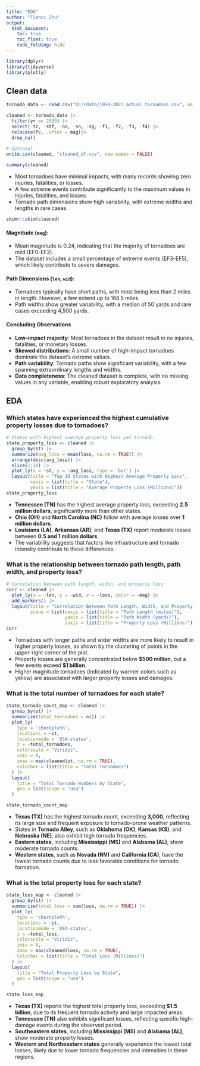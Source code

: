 ```yaml
---
title: "EDA"
author: "Tianci Zhu"
output:  
  html_document:
    toc: true
    toc_float: true
    code_folding: hide
---
```


```r
library(dplyr)
library(tidyverse)
library(plotly)
```

## Clean data
```r
tornado_data <- read.csv("D:/rdata/1950-2023_actual_tornadoes.csv", na.strings = c("NA", "N/A", " "))

cleaned <- tornado_data |>
  filter(yr >= 2000) |>
  select(-tz, -stf, -ns, -sn, -sg, -f1, -f2, -f3, -f4) |>
  relocate(fc, .after = mag)|>
  drop_na()
  
# Optional
write.csv(cleaned, "cleaned_df.csv", row.names = FALSE)
```

```r
summary(cleaned)
```

- Most tornadoes have minimal impacts, with many records showing zero injuries, fatalities, or losses.
- A few extreme events contribute significantly to the maximum values in injuries, fatalities, and losses.
- Tornado path dimensions show high variability, with extreme widths and lengths in rare cases.

```r
skimr::skim(cleaned)  
```

#### **Magnitude (`mag`)**:
- Mean magnitude is 0.24, indicating that the majority of tornadoes are mild (EF0-EF2).
- The dataset includes a small percentage of extreme events (EF3-EF5), which likely contribute to severe damages.

#### **Path Dimensions (`len`, `wid`)**:
- Tornadoes typically have short paths, with most being less than 2 miles in length. However, a few extend up to 168.5 miles.
- Path widths show greater variability, with a median of 50 yards and rare cases exceeding 4,500 yards.

#### Concluding Observations
- **Low-impact majority**: Most tornadoes in the dataset result in no injuries, fatalities, or monetary losses.
- **Skewed distributions**: A small number of high-impact tornadoes dominate the dataset's extreme values.
- **Path variability**: Tornado paths show significant variability, with a few spanning extraordinary lengths and widths.
- **Data completeness**: The cleaned dataset is complete, with no missing values in any variable, enabling robust exploratory analysis.


## EDA

### Which states have experienced the highest cumulative property losses due to tornadoes?
```r
# States with highest average property loss per tornado
state_property_loss <- cleaned |>
  group_by(st) |>
  summarize(avg_loss = mean(loss, na.rm = TRUE)) |>
  arrange(desc(avg_loss)) |>
  slice(1:10) |>
  plot_ly(x = ~st, y = ~avg_loss, type = 'bar') |>
  layout(title = "Top 10 States with Highest Average Property Loss",
         xaxis = list(title = "State"),
         yaxis = list(title = "Average Property Loss (Millions)"))
state_property_loss
```

- **Tennessee (TN)** has the highest average property loss, exceeding **2.5 million dollars**, significantly more than other states.
- **Ohio (OH)** and **North Carolina (NC)** follow with average losses over **1 million dollars**.
- **Louisiana (LA)**, **Arkansas (AR)**, and **Texas (TX)** report moderate losses between **0.5 and 1 million dollars**.
- The variability suggests that factors like infrastructure and tornado intensity contribute to these differences.

### What is the relationship between tornado path length, path width, and property loss?
```r
# Correlation between path length, width, and property loss
corr <- cleaned |>
  plot_ly(x = ~len, y = ~wid, z = ~loss, color = ~mag) |>
  add_markers() |>
  layout(title = "Correlation Between Path Length, Width, and Property Loss",
         scene = list(xaxis = list(title = "Path Length (miles)"),
                      yaxis = list(title = "Path Width (yards)"),
                      zaxis = list(title = "Property Loss (Millions)")))
corr
```

- Tornadoes with longer paths and wider widths are more likely to result in higher property losses, as shown by the clustering of points in the upper-right corner of the plot.
- Property losses are generally concentrated below **$500 million**, but a few events exceed **$1 billion**.
- Higher magnitude tornadoes (indicated by warmer colors such as yellow) are associated with larger property losses and damages.


### What is the total number of tornadoes for each state?
```r
state_tornado_count_map <- cleaned |>
  group_by(st) |>
  summarize(total_tornadoes = n()) |>
  plot_ly(
    type = 'choropleth',
    locations = ~st,
    locationmode = 'USA-states',
    z = ~total_tornadoes,
    colorscale = "Viridis", 
    zmin = 0,               
    zmax = max(cleaned$st, na.rm = TRUE), 
    colorbar = list(title = "Total Tornadoes")
  ) |>
  layout(
    title = "Total Tornado Numbers by State",
    geo = list(scope = "usa")
  )

state_tornado_count_map
```

- **Texas (TX)** has the highest tornado count, exceeding **3,000**, reflecting its large size and frequent exposure to tornado-prone weather patterns.
- States in **Tornado Alley**, such as **Oklahoma (OK)**, **Kansas (KS)**, and **Nebraska (NE)**, also exhibit high tornado frequencies.
- **Eastern states**, including **Mississippi (MS)** and **Alabama (AL)**, show moderate tornado counts.
- **Western states**, such as **Nevada (NV)** and **California (CA)**, have the lowest tornado counts due to less favorable conditions for tornado formation.

### What is the total property loss for each state?
```r
state_loss_map <- cleaned |>
  group_by(st) |>
  summarize(total_loss = sum(loss, na.rm = TRUE)) |>
  plot_ly(
    type = 'choropleth',
    locations = ~st,
    locationmode = 'USA-states',
    z = ~total_loss,
    colorscale = "Viridis", 
    zmin = 0,               
    zmax = max(cleaned$loss, na.rm = TRUE), 
    colorbar = list(title = "Total Loss (Millions)")
  ) |>
  layout(
    title = "Total Property Loss by State",
    geo = list(scope = "usa")
  )

state_loss_map
```

- **Texas (TX)** reports the highest total property loss, exceeding **$1.5 billion**, due to its frequent tornado activity and large impacted areas.
- **Tennessee (TN)** also exhibits significant losses, reflecting specific high-damage events during the observed period.
- **Southeastern states**, including **Mississippi (MS)** and **Alabama (AL)**, show moderate property losses.
- **Western and Northeastern states** generally experience the lowest total losses, likely due to lower tornado frequencies and intensities in these regions.

